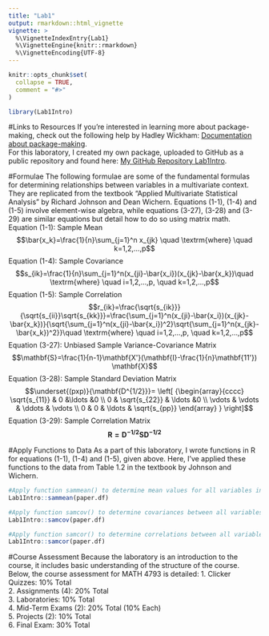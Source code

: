 ```yaml
---
title: "Lab1"
output: rmarkdown::html_vignette
vignette: >
  %\VignetteIndexEntry{Lab1}
  %\VignetteEngine{knitr::rmarkdown}
  %\VignetteEncoding{UTF-8}
---
```


```r
knitr::opts_chunk$set(
  collapse = TRUE,
  comment = "#>"
)
```

```r
library(Lab1Intro)
```

#Links to Resources
If you're interested in learning more about package-making, check out the following help by Hadley Wickham: [Documentation about package-making](http://r-pkgs.had.co.nz/).  
For this laboratory, I created my own package, uploaded to GitHub as a public repository and found here: [My GitHub Repository Lab1Intro](https://github.com/annahayes325/Lab1Intro).

#Formulae
The following formulae are some of the fundamental formulas for determining relationships between variables in a multivariate context. They are replicated from the textbook "Applied Multivariate Statistical Analysis" by Richard Johnson and Dean Wichern. Equations (1-1), (1-4) and (1-5) involve element-wise algebra, while equations (3-27), (3-28) and (3-29) are similar equations but detail how to do so using matrix math.  
Equation (1-1): Sample Mean  
$$\bar{x_k}=\frac{1}{n}\sum_{j=1}^n x_{jk} \quad \textrm{where} \quad k=1,2,...,p$$
Equation (1-4): Sample Covariance  
$$s_{ik}=\frac{1}{n}\sum_{j=1}^n(x_{ji}-\bar{x_i})(x_{jk}-\bar{x_k})\quad \textrm{where} \quad i=1,2,...,p, \quad k=1,2,...,p$$
Equation (1-5): Sample Correlation   $$r_{ik}=\frac{\sqrt{s_{ik}}}{\sqrt{s_{ii}}\sqrt{s_{kk}}}=\frac{\sum_{j=1}^n(x_{ji}-\bar{x_i})(x_{jk}-\bar{x_k})}{\sqrt{\sum_{j=1}^n(x_{ji}-\bar{x_i})^2}\sqrt{\sum_{j=1}^n(x_{jk}-\bar{x_k})^2}}\quad \textrm{where} \quad i=1,2,...,p, \quad k=1,2,...,p$$
Equation (3-27): Unbiased Sample Variance-Covariance Matrix   $$\mathbf{S}=\frac{1}{n-1}\mathbf{X'}(\mathbf{I}-\frac{1}{n}\mathbf{11'}) \mathbf{X}$$
Equation (3-28): Sample Standard Deviation Matrix  
$$\underset{(pxp)}{\mathbf{D^{1/2}}}= \left[ {\begin{array}{cccc} \sqrt{s_{11}} & 0 &\ldots &0 \\ 0 & \sqrt{s_{22}} & \ldots &0 \\ \vdots & \vdots & \ddots & \vdots \\ 0 & 0 & \ldots & \sqrt{s_{pp}} \end{array} } \right]$$
Equation (3-29): Sample Correlation Matrix  
$$\mathbf{R=D^{-1/2}SD^{-1/2}}$$

#Apply Functions to Data
As a part of this laboratory, I wrote functions in R for equations (1-1), (1-4) and (1-5), given above. Here, I've applied these functions to the data from Table 1.2 in the textbook by Johnson and Wichern.
```r
#Apply function sammean() to determine mean values for all variables in dataset paper.df
Lab1Intro::sammean(paper.df)

#Apply function samcov() to determine covariances between all variables in dataset paper.df
Lab1Intro::samcov(paper.df)

#Apply function samcor() to determine correlations between all variables in dataset paper.df
Lab1Intro::samcor(paper.df)
```

#Course Assessment
Because the laboratory is an introduction to the course, it includes basic understanding of the structure of the course. Below, the course assessment for MATH 4793 is detailed: 
1. Clicker Quizzes: 10% Total  
2. Assignments (4): 20% Total  
3. Laboratories: 10% Total  
4. Mid-Term Exams (2): 20% Total (10% Each)  
5. Projects (2): 10% Total  
6. Final Exam: 30% Total  





